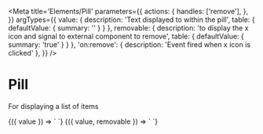 
<Meta
  title='Elements/Pill'
  parameters={{
    actions: {
      handles: ['remove'],
    },
  }}
  argTypes={{
    value: {
      description: 'Text displayed to within the pill',
      table: { defaultValue: { summary: '' } }
    },
    removable: {
      description: 'to display the x icon and signal to external component to remove',
      table: { defaultValue: { summary: 'true' } }
    },
    'on:remove': {
      description: 'Event fired when x icon is clicked'
    },
  }}
/>

# Pill

For displaying a list of items

<Canvas>
  <Story
    name='Primary'
    args={{
      value: 'cool pill',
    }}
  >
    {({ value }) => `
      <v-pill
        value='${value}'
      />
    `}
  </Story>
</Canvas>

<Canvas>
  <Story
    name='unremovable'
    args={{
      value: 'not removable',
      removable: 'false',
    }}
  >
    {({ value, removable }) => `
      <v-pill
        value='${value}'
        removable='${removable}'
      />
    `}
  </Story>
</Canvas>